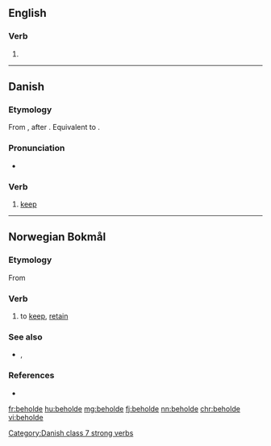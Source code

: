 ==English==

===Verb===
{{head|en|verb}}

# {{obsolete spelling of|behold|lang=en}}

----

==Danish==

===Etymology===
From {{prefix|be|holde|gloss2=to hold|lang=da}}, after {{etyl|gml|da}} {{m|gml|beholden}}. Equivalent to {{prefix|be|holde|lang=da}}.

===Pronunciation===
* {{IPA|[b̥eˈhʌlˀə]|lang=da}}

===Verb===
{{da-verb|behold|beholde|beholder|beholdt|har|beholdt}}

# [[keep]]

[[Category:Danish class 7 strong verbs]]

----

==Norwegian Bokmål==

===Etymology===
From {{etyl|gml|nb}} {{m|gml|beholden}}

===Verb===
{{head|nb|verb|imperative|behold|present tense|beholder|simple past and past participle|beholdt|present participle|beholdende}}

# to [[keep]], [[retain]]

===See also===
* {{l|nn|behalda}}, {{l-nn|behalde}}

===References===
* {{R:The Bokmål Dictionary}}

[[fr:beholde]]
[[hu:beholde]]
[[mg:beholde]]
[[fj:beholde]]
[[nn:beholde]]
[[chr:beholde]]
[[vi:beholde]]